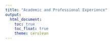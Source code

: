 ```yaml
---
title: "Academic and Professional Experience"
output: 
  html_document:
    toc: true
    toc_float: true
    theme: cerulean
---
```


